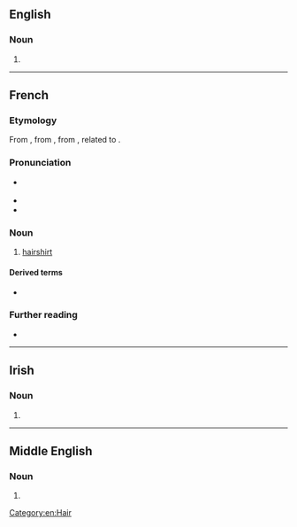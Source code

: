 {{also|Haire|häire|Häire}}

==English==

===Noun===
{{en-noun|~}}

# {{obsolete spelling of|en|hair}}

[[Category:en:Hair]]

----

==French==

===Etymology===
From {{inh|fr|frm|haire}}, from {{inh|fr|fro|haire}}, from {{der|fr|gmw-pro|*hārijā}}, related to {{cog|en|hair}}.

===Pronunciation===
* {{fr-asph}} {{fr-IPA}}
* {{audio|fr|LL-Q150 (fra)-DSwissK-haire.wav|Audio}}
* {{homophones|fr|air|aire|airent|aires|airs|ère|ères|erre|errent|erres|ers|haires|hère|hères}}

===Noun===
{{fr-noun|f}}

# [[hairshirt]]

====Derived terms====
* {{l|fr|hairement}}

===Further reading===
* {{R:TLFi}}

----

==Irish==

===Noun===
{{head|ga|mutated noun}}

# {{h-prothesis of|ga|aire}}

----

==Middle English==

===Noun===
{{head|enm|noun}}

# {{alt form|enm|her|t=hair|id=hair}}